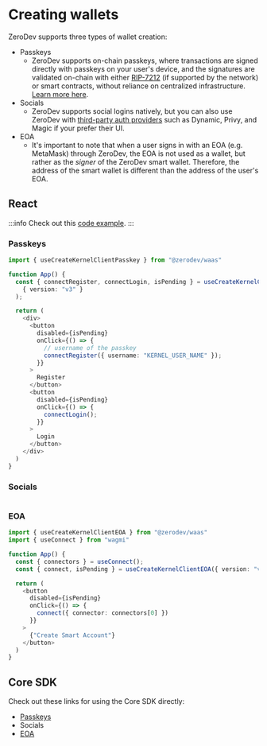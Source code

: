 # Creating wallets

ZeroDev supports three types of wallet creation:

- Passkeys
  - ZeroDev supports on-chain passkeys, where transactions are signed directly with passkeys on your user's device, and the signatures are validated on-chain with either [RIP-7212](https://github.com/ethereum/RIPs/blob/master/RIPS/rip-7212.md) (if supported by the network) or smart contracts, without reliance on centralized infrastructure.  [Learn more here](/sdk/advanced/passkeys).
- Socials
  - ZeroDev supports social logins natively, but you can also use ZeroDev with [third-party auth providers](/sdk/signers/intro) such as Dynamic, Privy, and Magic if your prefer their UI.
- EOA
  - It's important to note that when a user signs in with an EOA (e.g. MetaMask) through ZeroDev, the EOA is not used as a wallet, but rather as the *signer* of the ZeroDev smart wallet.  Therefore, the address of the smart wallet is different than the address of the user's EOA.

## React

:::info
Check out this [code example](https://github.com/zerodevapp/waas-examples/tree/main/create-account).
:::

### Passkeys

```ts
import { useCreateKernelClientPasskey } from "@zerodev/waas"

function App() {
  const { connectRegister, connectLogin, isPending } = useCreateKernelClientPasskey(
    { version: "v3" }
  );

  return (
    <div>
      <button
        disabled={isPending}
        onClick={() => {
          // username of the passkey
          connectRegister({ username: "KERNEL_USER_NAME" }); 
        }}
      >
        Register
      </button>
      <button 
        disabled={isPending}
        onClick={() => {
          connectLogin();
        }}
      >
        Login
      </button>
    </div>
  )
}

```

### Socials

```ts
```

### EOA

```ts
import { useCreateKernelClientEOA } from "@zerodev/waas"
import { useConnect } from "wagmi"

function App() {
  const { connectors } = useConnect();
  const { connect, isPending } = useCreateKernelClientEOA({ version: "v3" });

  return (
    <button
      disabled={isPending}
      onClick={() => {
        connect({ connector: connectors[0] })
      }} 
    >
      {"Create Smart Account"}
    </button>
  )
}
```

## Core SDK

Check out these links for using the Core SDK directly:

- [Passkeys](/sdk/advanced/passkeys) 
- Socials
- [EOA](/sdk/core-api/create-account)
